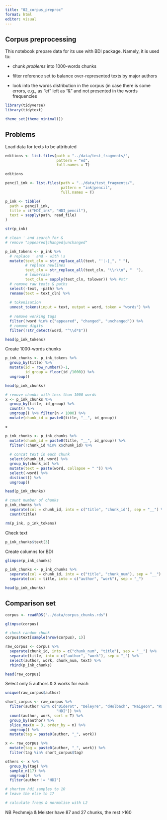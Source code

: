 ```yaml
---
title: "02_corpus_preproc"
format: html
editor: visual
---
```


## Corpus preprocessing

This notebook prepare data for its use with BDI package. Namely, it is used to:

-   chunk *problems* into 1000-words chunks

-   filter reference set to balance over-represented texts by major authors

-   look into the words distribution in the corpus (in case there is some errors, e.g., as "et" left as "&" and not presented in the words frequencies

```r
library(tidyverse)
library(tidytext)

theme_set(theme_minimal())
```

## Problems

Load data for texts to be attributed

```r
editions <- list.files(path = "../data/test_fragments/",
                       pattern = "ed",
                       full.names = T)

editions
```

```r
pencil_ink <- list.files(path = "../data/test_fragments/",
                         pattern = "ink|pencil",
                         full.names = T)

p_ink <- tibble(
  path = pencil_ink,
  title = c("HDI_ink", "HDI_pencil"),
  text = sapply(path, read_file)
)

str(p_ink)
```

```r
# clean ' and search for &
# remove "appeared|changed|unchanged"

p_ink_tokens <- p_ink %>% 
  # replace ' and - with \s
  mutate(text_cln = str_replace_all(text, "'|-|_", " "),
         # replace newlines
         text_cln = str_replace_all(text_cln, "\\r\\n", "  "),
         # lowercase
         text_cln = sapply(text_cln, tolower)) %>% #str
  # remove raw texts & paths
  select(-text, -path) %>% 
  rename(text = text_cln) %>% 
  
  # tokenisation
  unnest_tokens(input = text, output = word, token = "words") %>% 
  
  # remove working tags
  filter(!word %in% c("appeared", "changed", "unchanged")) %>% 
  # remove digits
  filter(!str_detect(word, "^\\d*$")) 

head(p_ink_tokens)
```

Create 1000-words chunks

```r
p_ink_chunks <- p_ink_tokens %>% 
  group_by(title) %>% 
  mutate(id = row_number()-1,
         id_group = floor(id /1000)) %>% 
  ungroup()

head(p_ink_chunks)

# remove chunks with less than 1000 words
x <- p_ink_chunks %>% 
  group_by(title, id_group) %>% 
  count() %>% 
  ungroup() %>% filter(n < 1000) %>% 
  mutate(chunk_id = paste0(title, "__", id_group)) 

x

p_ink_chunks <- p_ink_chunks %>% 
  mutate(chunk_id = paste0(title, "__", id_group)) %>% 
  filter(!chunk_id %in% x$chunk_id) %>% 
  
  # concat text in each chunk
  select(chunk_id, word) %>% 
  group_by(chunk_id) %>% 
  mutate(text = paste(word, collapse = " ")) %>%
  select(-word) %>%
  distinct() %>%
  ungroup()

head(p_ink_chunks)

# count number of chunks
p_ink_chunks %>% 
  separate(col = chunk_id, into = c("title", "chunk_id"), sep = "__") %>% 
  count(title)

rm(p_ink, p_ink_tokens)
```

Check text

```r
p_ink_chunks$text[3]
```

Create columns for BDI

```r
glimpse(p_ink_chunks)
```

```r
p_ink_chunks <- p_ink_chunks %>% 
  separate(col = chunk_id, into = c("title", "chunk_num"), sep = "__") %>% 
  separate(col = title, into = c("author", "work"), sep = "_") 

head(p_ink_chunks)
```

## Comparison set

```r
corpus <- readRDS("../data/corpus_chunks.rds")

glimpse(corpus)

# check random chunk
corpus$text[sample(nrow(corpus), 1)]
```

```r
raw_corpus <- corpus %>% 
  separate(chunk_id, into = c("chunk_num", "title"), sep = "__") %>% 
  separate(title, into = c("author", "work"), sep = "_") %>% 
  select(author, work, chunk_num, text) %>% 
  rbind(p_ink_chunks) 

head(raw_corpus)
```

Select only 5 authors & 3 works for each

```r
unique(raw_corpus$author)

short_corpus <- raw_corpus %>% 
  filter(author %in% c("Diderot", "Deleyre", "dHolbach", "Naigeon", "Raynal", 
                       "HDI")) %>% 
  count(author, work, sort = T) %>% 
  group_by(author) %>% 
  slice_max(n = 3, order_by = n) %>% 
  ungroup() %>% 
  mutate(tag = paste0(author, "_", work))

x <- raw_corpus %>% 
  mutate(tag = paste0(author, "_", work)) %>% 
  filter(tag %in% short_corpus$tag)

others <- x %>% 
  group_by(tag) %>% 
  sample_n(17) %>% 
  ungroup()  %>% 
  filter(author != "HDI")

# shorten hdi samples to 10
# leave the else to 17

# calculate freqs & normalise with L2
```

NB Pechmeja & Meister have 87 and 27 chunks, the rest \>160
